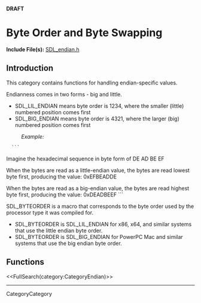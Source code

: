 <!-- #master-page:CategoryTemplate -->
<!-- #master-date:Unknown-Date -->
<!-- format wiki -->
<!-- language en -->
'''DRAFT'''

= Byte Order and Byte Swapping =

'''Include File(s):'''  [http://hg.libsdl.org/SDL/file/68dfd6df47da/include/SDL_endian.h SDL_endian.h]


== Introduction ==
This category contains functions for handling endian-specific values.

Endianness comes in two forms - big and little.  
* SDL_LIL_ENDIAN means byte order is 1234, where the smaller (little) numbered position comes first
* SDL_BIG_ENDIAN means byte order is 4321, where the larger (big) numbered position comes first

: ''Example:''
   ```
Imagine the hexadecimal sequence in byte form of DE AD BE EF

When the bytes are read as a little-endian value, the bytes are read lowest byte first, producing the value:
0xEFBEADDE

When the bytes are read as a big-endian value, the bytes are read highest byte first, producing the value:
0xDEADBEEF
```

SDL_BYTEORDER is a macro that corresponds to the byte order used by the processor type it was compiled for.
* SDL_BYTEORDER is SDL_LIL_ENDIAN for x86, x64, and similar systems that use the little endian byte order.
* SDL_BYTEORDER is SDL_BIG_ENDIAN for PowerPC Mac and similar systems that use the big endian byte order.


== Functions ==

<<FullSearch(category:CategoryEndian)>>

----
CategoryCategory
